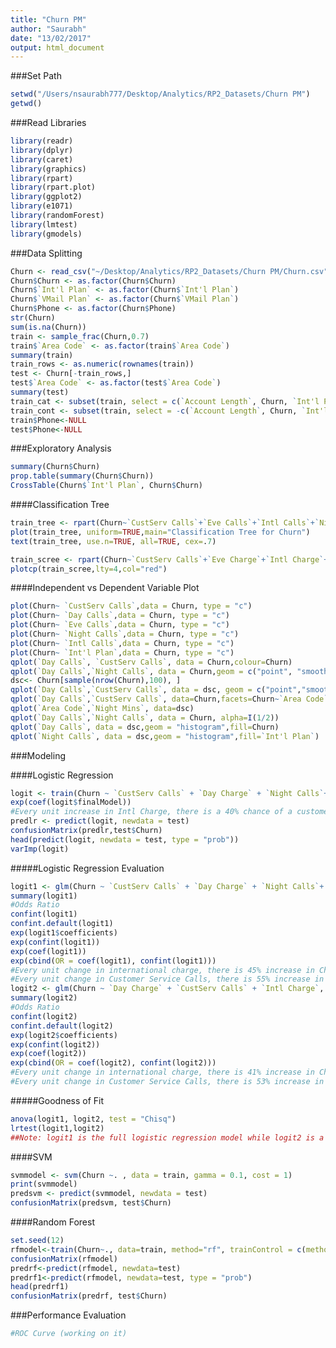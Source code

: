 ```yaml
---
title: "Churn PM"
author: "Saurabh"
date: "13/02/2017"
output: html_document
---
```


###Set Path 
```r
setwd("/Users/nsaurabh777/Desktop/Analytics/RP2_Datasets/Churn PM")
getwd()
```

###Read Libraries
```r
library(readr)
library(dplyr)
library(caret)
library(graphics)
library(rpart)
library(rpart.plot)
library(ggplot2)
library(e1071)
library(randomForest)
library(lmtest)
library(gmodels)
```

###Data Splitting
```r
Churn <- read_csv("~/Desktop/Analytics/RP2_Datasets/Churn PM/Churn.csv")
Churn$Churn <- as.factor(Churn$Churn)
Churn$`Int'l Plan` <- as.factor(Churn$`Int'l Plan`)
Churn$`VMail Plan` <- as.factor(Churn$`VMail Plan`)
Churn$Phone <- as.factor(Churn$Phone)
str(Churn)
sum(is.na(Churn))
train <- sample_frac(Churn,0.7)
train$`Area Code` <- as.factor(train$`Area Code`)
summary(train)
train_rows <- as.numeric(rownames(train))
test <- Churn[-train_rows,]
test$`Area Code` <- as.factor(test$`Area Code`)
summary(test)
train_cat <- subset(train, select = c(`Account Length`, Churn, `Int'l Plan`, `VMail Plan`, State, `Area Code`))
train_cont <- subset(train, select = -c(`Account Length`, Churn, `Int'l Plan`, `VMail Plan`, State, `Area Code`))
train$Phone<-NULL
test$Phone<-NULL
```

###Exploratory Analysis
```r
summary(Churn$Churn)
prop.table(summary(Churn$Churn))
CrossTable(Churn$`Int'l Plan`, Churn$Churn)

```

####Classification Tree
```r
train_tree <- rpart(Churn~`CustServ Calls`+`Eve Calls`+`Intl Calls`+`Night Calls`+`Day Calls`, method = "class", data=Churn)
plot(train_tree, uniform=TRUE,main="Classification Tree for Churn")
text(train_tree, use.n=TRUE, all=TRUE, cex=.7)
```


```r
train_scree <- rpart(Churn~`CustServ Calls`+`Eve Charge`+`Intl Charge`+`Night Charge`+`Day Charge`, method = "class", data=Churn)
plotcp(train_scree,lty=4,col="red")
```

####Independent vs Dependent Variable Plot
```r
plot(Churn~ `CustServ Calls`,data = Churn, type = "c")
plot(Churn~ `Day Calls`,data = Churn, type = "c")
plot(Churn~ `Eve Calls`,data = Churn, type = "c")
plot(Churn~ `Night Calls`,data = Churn, type = "c")
plot(Churn~ `Intl Calls`,data = Churn, type = "c")
plot(Churn~ `Int'l Plan`,data = Churn, type = "c")
qplot(`Day Calls`, `CustServ Calls`, data = Churn,colour=Churn)
qplot(`Day Calls`,`Night Calls`, data = Churn,geom = c("point", "smooth"),color=Churn)
dsc<- Churn[sample(nrow(Churn),100), ]
qplot(`Day Calls`,`CustServ Calls`, data = dsc, geom = c("point","smooth"),color=Churn)
qplot(`Day Calls`,`CustServ Calls`, data=Churn,facets=Churn~`Area Code`)
qplot(`Area Code`,`Night Mins`, data=dsc)
qplot(`Day Calls`,`Night Calls`, data = Churn, alpha=I(1/2))
qplot(`Day Calls`, data = dsc,geom = "histogram",fill=Churn)
qplot(`Night Calls`, data = dsc,geom = "histogram",fill=`Int'l Plan`)
```

###Modeling

####Logistic Regression

```r
logit <- train(Churn ~ `CustServ Calls` + `Day Charge` + `Night Calls`+ `Eve Calls` + `Day Calls` + `Night Mins` + `Intl Charge` + `Eve Mins`, data = train, method = "glm", family = "binomial")
exp(coef(logit$finalModel))
#Every unit increase in Intl Charge, there is a 40% chance of a customer churning.
predlr <- predict(logit, newdata = test)
confusionMatrix(predlr,test$Churn)
head(predict(logit, newdata = test, type = "prob"))
varImp(logit)
```

#####Logistic Regression Evaluation
```r
logit1 <- glm(Churn ~ `CustServ Calls` + `Day Charge` + `Night Calls`+ `Eve Calls` + `Day Calls` + `Night Mins` + `Intl Charge` + `Eve Mins`, data = train, family = "binomial")
summary(logit1)
#Odds Ratio
confint(logit1)
confint.default(logit1)
exp(logit1$coefficients)
exp(confint(logit1))
exp(coef(logit1))
exp(cbind(OR = coef(logit1), confint(logit1))) 
#Every unit change in international charge, there is 45% increase in Churn
#Every unit change in Customer Service Calls, there is 55% increase in Churn
logit2 <- glm(Churn ~ `Day Charge` + `CustServ Calls` + `Intl Charge`, data = train, family = "binomial")
summary(logit2)
#Odds Ratio
confint(logit2)
confint.default(logit2)
exp(logit2$coefficients)
exp(confint(logit2))
exp(coef(logit2))
exp(cbind(OR = coef(logit2), confint(logit2))) 
#Every unit change in international charge, there is 41% increase in Churn
#Every unit change in Customer Service Calls, there is 53% increase in Churn
```

#####Goodness of Fit
```r
anova(logit1, logit2, test = "Chisq")
lrtest(logit1,logit2)
##Note: logit1 is the full logistic regression model while logit2 is a logistic regression model after removing certain predictor variables. In this case, when we evaluate bot the models, the Null Hypothesis (H0) holds that the reduced model holds true. But in our case, the Pr(>Chi) < 0.05, therefore we reject the null hypothesis and go ahead with logit1, i.e. the full regression model without removing predictor variables.
```

####SVM 
```r
svmmodel <- svm(Churn ~. , data = train, gamma = 0.1, cost = 1)
print(svmmodel)
predsvm <- predict(svmmodel, newdata = test)
confusionMatrix(predsvm, test$Churn)
```

####Random Forest
```r
set.seed(12)
rfmodel<-train(Churn~., data=train, method="rf", trainControl = c(method = "adaptive_cv", number = 10, repeats = 5, classProbs = TRUE, summaryFunction = twoClassSummary, adaptive = list(min = 10, alpha = 0.05, method = "gls", complete = TRUE)), metric="Kappa")
confusionMatrix(rfmodel)
predrf<-predict(rfmodel, newdata=test)
predrf1<-predict(rfmodel, newdata=test, type = "prob")
head(predrf1)
confusionMatrix(predrf, test$Churn)
```

###Performance Evaluation

``` r
#ROC Curve (working on it)
```
